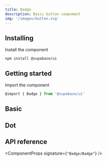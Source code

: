 ```yaml
---
title: Badge
description: Basic button compoment
img: '/images/button.svg'
---
```


## Installing

Install the component

```cli
npm install @supabase/ui
```

## Getting started

Import the component

```js
@import { Badge } from '@supabase/ui'
```

## Basic

<CodeSample sample="BadgeBasic" v="0" />

## Dot

<CodeSample sample="BadgeDot" v="0" />

## API reference

<ComponentProps signature={`"Badge/Badge"`} />

